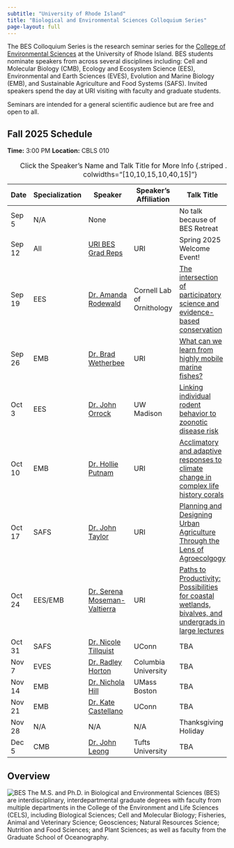 ```yaml
---
subtitle: "University of Rhode Island"
title: "Biological and Environmental Sciences Colloquium Series"
page-layout: full
---
```


The BES Colloquium Series is the research seminar series for the [College of Environmental Sciences](https://web.uri.edu/cels/) at the University of Rhode Island.  BES students nominate speakers from across several disciplines including: Cell and Molecular Biology (CMB), Ecology and Ecosystem Science (EES), Environmental and Earth Sciences (EVES), Evolution and Marine Biology (EMB), and Sustainable Agriculture and Food Systems (SAFS).  Invited speakers spend the day at URI visiting with faculty and graduate students.

Seminars are intended for a general scientific audience but are free and open to all.

## Fall 2025 Schedule

**Time:** 3:00 PM
**Location:** CBLS 010

| Date  | Specialization | Speaker                  | Speaker's Affiliation                          | Talk Title                   | Host |
|----|-----|--------------------|----------------------|----------------------------------------------------------------------| ----|
|Sep 5 |     N/A        |  None   |     |  No talk because of BES Retreat           | N/A     |
| Sep 12 |      All     |[URI BES Grad Reps](https://web.uri.edu/cels/academics/bes/) | URI  | Spring 2025 Welcome Event!  | N/A|
| Sep 19 |      EES     |[Dr. Amanda Rodewald](https://cals.cornell.edu/people/amanda-d-rodewald)       | Cornell Lab of Ornithology | [The intersection of participatory science and evidence-based conservation](/content/IMG/Rodewald.pdf)                          |  [Tori Mezebish Quinn](mailto:tmezebish@uri.edu)    |
| Sep 26 |      EMB     |[Dr. Brad Wetherbee](https://web.uri.edu/wetherbee-lab/)                       | URI                        | [What can we learn from highly mobile marine fishes?](/content/IMG/Wetherbee.pdf)                                               |   [Dr. Brad Wetherbee](mailto:wetherbee@uri.edu)   |
| Oct 3  |      EES     |[Dr. John Orrock](https://orrocklab.zoology.wisc.edu/research/)                | UW Madison                 | [Linking individual rodent behavior to zoonotic disease risk](/content/IMG/Orrock.pdf)                                          |   [Katie Overstrum](mailto:katherine.overstrum@uri.edu)   |
| Oct 10 |      EMB     |[Dr. Hollie Putnam](https://putnamlab.com/)                                    | URI                        | [Acclimatory and adaptive responses to climate change in complex life history corals](/content/IMG/Putnam.pdf)                  |   [Dr. Hollie Putnam](mailto:hputnam@uri.edu)    |
| Oct 17 |      SAFS    |[Dr. John Taylor](https://web.uri.edu/pse/meet/john-r-taylor/)                 | URI                        | [Planning and Designing Urban Agriculture Through the Lens of Agroecolgogy](https://www.researchgate.net/profile/John-Taylor-54)| [Sheriff Aliu](mailto:saliu@uri.edu)     |
| Oct 24 |  EES/EMB     |[Dr. Serena Moseman-Valtierra](https://mosemanvaltierralab.weebly.com/)        | URI                        | [Paths to Productivity: Possibilities for coastal wetlands, bivalves, and undergrads in large lectures](/content/IMG/Moseman.pdf)                       |  [Dr. Serena Moseman-Valtierra](mailto:smoseman@uri.edu)    |
| Oct 31 |       SAFS   |[Dr. Nicole Tillquist](https://www.linkedin.com/in/nicole-tillquist-055b4997/) | UConn                      |   TBA      | [Hannah Piracini](mailto:hannah_piracini@uri.edu)     |
| Nov 7  |      EVES    |[Dr. Radley Horton](https://www.radleyhorton.com)                              | Columbia University        |   TBA      |  [Raquel Pauly](mailto:raquel.pauly@uri.edu)    |
| Nov 14 |      EMB     |[Dr. Nichola Hill ](https://www.theviruspluslab.com/)                          | UMass Boston               |   TBA      | [Niel Bauer](mailto:niel.bauer@uri.edu)     |
| Nov 21 |       EMB    |[Dr. Kate Castellano](https://www.linkedin.com/in/kcastellano/)                | UConn                      |   TBA      | [Dr. Jon Puritz](mailto:jpuritz@uri.edu)     |
| Nov 28 |      N/A     |   N/A   |        N/A            | Thanksgiving Holiday        |      |
| Dec 5  |      CMB     |[Dr. John Leong](https://facultyprofiles.tufts.edu/john-leong/about)           |   Tufts University                   |    TBA        |  [Ellen Madden](mailto:ellen_madden@uri.edu)|
: Click the Speaker's Name and Talk Title for More Info {.striped .hover tbl-colwidths="[10,10,15,10,40,15]"}


## Overview
![BES](https://raw.githubusercontent.com/MarineEvoEcoLab/BES-Colloquium/main/content/IMG/BES_Logo.jpg)
The M.S. and Ph.D. in Biological and Environmental Sciences (BES) are interdisciplinary, interdepartmental graduate degrees with faculty from multiple departments in the College of the Environment and Life Sciences (CELS), including Biological Sciences; Cell and Molecular Biology; Fisheries, Animal and Veterinary Science; Geosciences; Natural Resources Science; Nutrition and Food Sciences; and Plant Sciences; as well as faculty from the Graduate School of Oceanography.

